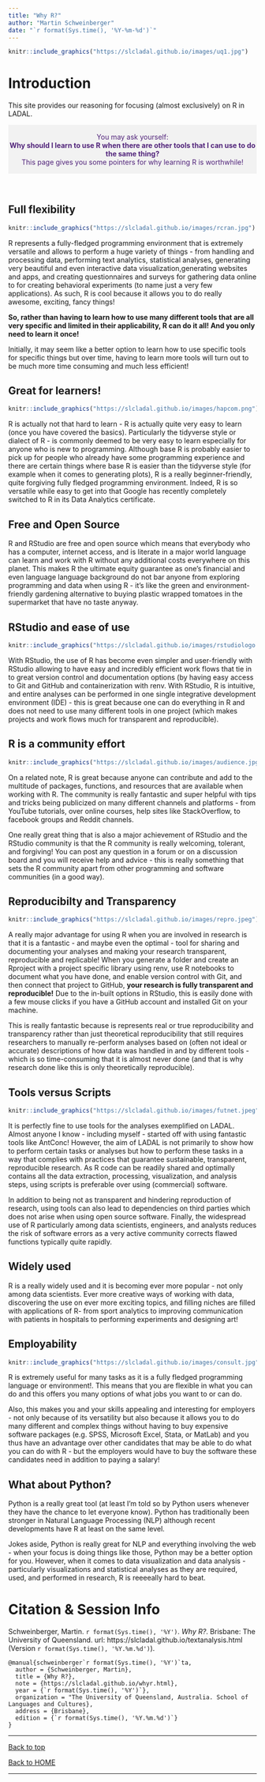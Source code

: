 ```yaml
---
title: "Why R?"
author: "Martin Schweinberger"
date: "`r format(Sys.time(), '%Y-%m-%d')`"
---
```


```r
knitr::include_graphics("https://slcladal.github.io/images/uq1.jpg")
```

# Introduction{-}

This site provides our reasoning for focusing (almost exclusively) on R in LADAL. 


<div class="warning" style='padding:0.1em; background-color:#f2f2f2; color:#51247a'>
<span>
<p style='margin-top:1em; text-align:center'>
You may ask yourself:<br>
**Why should I learn to use R when there are other tools that I can use to do the same thing?**<br>
This page gives you some pointers for why learning R is worthwhile!
<br></p>
<p style='margin-left:1em;'>
</p></span>
</div>

<br>


## Full flexibility{-}

```r
knitr::include_graphics("https://slcladal.github.io/images/rcran.jpg")
```

R represents a fully-fledged programming environment that is extremely versatile and allows to perform a huge variety of things - from handling and processing data, performing text analytics, statistical analyses, generating very beautiful and even interactive data visualization,generating websites and apps, and creating questionnaires and surveys for gathering data online to for creating behavioral experiments  (to name just a very few applications). As such, R is cool because it allows you to do really awesome, exciting, fancy things! 

**So, rather than having to learn how to use many different tools that are all very specific and limited in their applicability, R can do it all! And you only need to learn it once!**

Initially, it may seem like a better option to learn how to use specific tools for specific things but over time, having to learn more tools will turn out to be much more time consuming and much less efficient!



## Great for learners!{-}

```r
knitr::include_graphics("https://slcladal.github.io/images/hapcom.png")
```


R is actually not that hard to learn - R is actually quite very easy to learn (once you have covered the basics). Particularly the tidyverse style or dialect of R - is commonly deemed to be very easy to learn especially for anyone who is new to programming. Although base R is probably easier to pick up for people who already have some programming experience and there are certain things where base R is easier than the tidyverse style (for example when it comes to generating plots), R is a really beginner-friendly, quite forgiving fully fledged programming environment. Indeed, R is so versatile while easy to get into that Google has recently completely switched to R in its Data Analytics certificate.

## Free and Open Source{-}



R and RStudio are free and open source which means that everybody who has a computer, internet access, and is literate in a major world language can learn and work with R without any additional costs everywhere on this planet. This makes R the ultimate equity guarantee as one's financial and even language language background do not bar anyone from exploring programming and data when using R - it's like the green and environment-friendly gardening alternative  to buying plastic wrapped tomatoes in the supermarket that have no taste anyway. 

## RStudio and ease of use{-}

```r
knitr::include_graphics("https://slcladal.github.io/images/rstudiologo.png")
```

With RStudio, the use of R has become even simpler and user-friendly with RStudio allowing to have easy and incredibly efficient work flows that tie in to great version control and documentation options (by having easy access to Git and GitHub and containerization with renv. With RStudio, R is intuitive, and entire analyses can be performed in one single integrative development environment (IDE) - this is great because one can do everything in R and does not need to use many different tools in one project (which makes projects and work flows much for transparent and reproducible).

## R is a community effort{-}

```r
knitr::include_graphics("https://slcladal.github.io/images/audience.jpg")
```

On a related note, R is great because anyone can contribute and add to the multitude of packages, functions, and resources that are available when working with R. The community is really fantastic and super helpful with tips and tricks being publicized on many different channels and platforms - from YouTube tutorials, over online courses, help sites like StackOverflow, to facebook groups and Reddit channels.

One really great thing that is also a major achievement of RStudio and the RStudio community is that the R community is really welcoming, tolerant, and forgiving! You can post any question in a forum or on a discussion board and you will receive help and advice - this is really something that sets the R community apart from other programming and software communities (in a good way).

## Reproducibilty and Transparency{-}

```r
knitr::include_graphics("https://slcladal.github.io/images/repro.jpeg")
```

A really major advantage for using R when you are involved in research is that it is a fantastic - and maybe even the optimal - tool for sharing and documenting your analyses and making your research transparent, reproducible and replicable! When you generate a folder and create an Rproject with a project specific library using renv, use R notebooks to document what you have done, and enable version control with Git,  and then connect that project to GitHub, **your research is fully transparent and reproducible!** Due to the in-built options in RStudio, this is easily done with a few mouse clicks if you have a GitHub account and installed Git on your machine. 

This is really fantastic because is represents real or true reproducibility and transparency rather than just theoretical reproducibility that still requires researchers to manually re-perform analyses based on (often not ideal or accurate) descriptions of how data was handled in and by different tools - which is so time-consuming that it is almost never done (and that is why research done like this is only theoretically reproducible).

## Tools versus Scripts{-}

```r
knitr::include_graphics("https://slcladal.github.io/images/futnet.jpeg")
```

It is perfectly fine to use tools for the analyses exemplified on LADAL. Almost anyone I know - including myself -  started off with using fantastic tools like AntConc! However, the aim of LADAL is not primarily to show how to perform certain tasks or analyses but how to perform these tasks in a way that complies with practices that guarantee sustainable, transparent, reproducible research. As R code can be readily shared and optimally contains all the data extraction, processing, visualization, and analysis steps, using scripts is preferable over using (commercial) software. 

In addition to being not as transparent and hindering reproduction of research, using tools can also lead to dependencies on third parties which does not arise when using open source software. Finally, the widespread use of R particularly among data scientists, engineers, and analysts reduces the risk of software errors as a very active community corrects flawed functions typically quite rapidly. 


## Widely used{-}

R is a really widely used and it is becoming ever more popular - not only among data scientists. Ever more creative ways of working with data, discovering the use on ever more exciting topics, and filling niches are filled with applications of R- from sport analytics to improving communication with patients in hospitals to performing experiments and designing art!

## Employability{-}

```r
knitr::include_graphics("https://slcladal.github.io/images/consult.jpg")
```

R is extremely useful for many tasks as it is a fully fledged programming language or environment!. This means that you are flexible in what you can do and this offers you many options of what jobs you want to or can do. 

Also, this makes you and your skills appealing and interesting for employers - not only because of its versatility but also because it allows you to do many different and complex things without having to buy expensive software packages (e.g. SPSS, Microsoft Excel, Stata, or MatLab) and you thus have an advantage over other candidates that may be able to do what you can do with R - but the employers would have to buy the software these candidates need in addition to paying a salary!

## What about Python?{-}

Python is a really great tool (at least I'm told so by Python users whenever they have the chance to let everyone know). Python has traditionally been stronger in Natural Language Processing (NLP) although recent developments have R at least on the same level. 

Jokes aside, Python is really great for NLP and everything involving the web - when your focus is doing things like those, Python may be a better option for you. However, when it comes to data visualization and data analysis - particularly visualizations and statistical analyses as they are required, used, and performed in research, R is reeeeally hard to beat.

# Citation & Session Info {-}

Schweinberger, Martin. `r format(Sys.time(), '%Y')`. *Why R?*. Brisbane: The University of Queensland. url: https://slcladal.github.io/textanalysis.html (Version `r format(Sys.time(), '%Y.%m.%d')`).

```
@manual{schweinberger`r format(Sys.time(), '%Y')`ta,
  author = {Schweinberger, Martin},
  title = {Why R?},
  note = {https://slcladal.github.io/whyr.html},
  year = {`r format(Sys.time(), '%Y')`},
  organization = "The University of Queensland, Australia. School of Languages and Cultures},
  address = {Brisbane},
  edition = {`r format(Sys.time(), '%Y.%m.%d')`}
}
```


***

[Back to top](#introduction)

[Back to HOME](https://slcladal.github.io/index.html)

***

